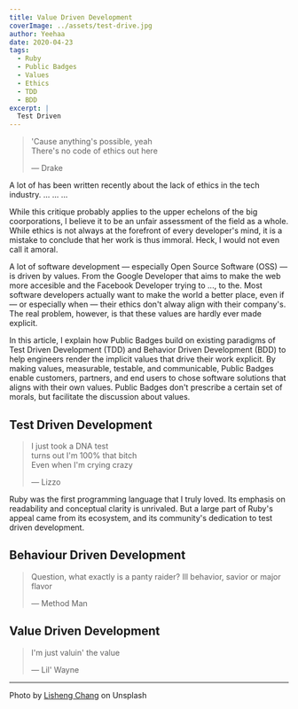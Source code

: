 ```yaml
---
title: Value Driven Development
coverImage: ../assets/test-drive.jpg
author: Yeehaa
date: 2020-04-23
tags: 
  - Ruby
  - Public Badges
  - Values
  - Ethics
  - TDD
  - BDD
excerpt: | 
  Test Driven
---
```

> 'Cause anything's possible, yeah   
> There's no code of ethics out here
>
> &mdash; Drake

A lot of has been written recently about the lack of ethics in the tech
industry. ... ... ... 

While this critique probably applies to the upper echelons of the big
coorporations, I believe it to be an unfair assessment of the field as a whole.
While ethics is not always at the forefront of every developer's mind, it is a
mistake to conclude that her work is thus immoral. Heck, I would not even call
it amoral. 

A lot of software development &mdash; especially Open Source Software (OSS)
&mdash; is driven by values. From the Google Developer that aims to make the web
more accesible and the Facebook Developer trying to ..., to the. Most software
developers actually want to make the world a better place, even if &mdash; or
especially when &mdash; their ethics don't alway align with their company's. The
real problem, however, is that these values are hardly ever made explicit. 

In this article, I explain how Public Badges build on existing paradigms of Test
Driven Development (TDD) and Behavior Driven Development (BDD) to help engineers
render the implicit values that drive their work explicit. By making values,
measurable, testable, and communicable, Public Badges enable customers,
partners, and end users to chose software solutions that aligns with their own
values. Public Badges don't prescribe a certain set of morals, but facilitate
the discussion about values.


## Test Driven Development

> I just took a DNA test   
> turns out I'm 100% that bitch   
> Even when I'm crying crazy   
>
> &mdash; Lizzo

Ruby was the first programming language that I truly loved. Its emphasis on
readability and conceptual clarity is unrivaled. But a large part of Ruby's
appeal came from its ecosystem, and its community's dedication to test driven
development.


## Behaviour Driven Development

> Question, what exactly is a panty raider?
> Ill behavior, savior or major flavor
>
> &mdash; Method Man



## Value Driven Development

> I'm just valuin' the value   
> 
> &mdash; Lil' Wayne

---
Photo by [Lisheng Chang](https://unsplash.com/@changlisheng?utm_source=unsplash&utm_medium=referral&utm_content=creditCopyText) on Unsplash


